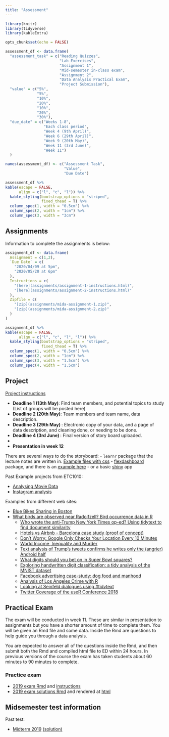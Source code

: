 ```yaml
---
title: "Assessment"
---
```


```r
library(knitr)
library(tidyverse)
library(kableExtra)

opts_chunk$set(echo = FALSE)

```


```r

assessment_df <- data.frame(
  "assessment_task" = c("Reading Quizzes",
                        "Lab Exercises",
                        "Assignment 1",
                        "Mid-semester in-class exam",
                        "Assignment 2",
                        "Data Analysis Practical Exam",
                        "Project Submission"),
  "value" = c("5%",
              "5%",
              "10%",
              "20%",
              "10%",
              "20%",
              "30%"),
  "due_date" = c("Weeks 1-8",
                 "Each class period",
                 "Week 4 (9th April)",
                 "Week 6 (29th April)",
                 "Week 9 (20th May)",
                 "Week 11 (3rd June)",
                 "Week 11")
  )

names(assessment_df) <- c("Assessment Task",
                          "Value",
                          "Due Date")

assessment_df %>% 
kable(escape = FALSE, 
      align = c("l", "c", "l")) %>% 
  kable_styling(bootstrap_options = "striped",
                fixed_thead = T) %>% 
  column_spec(1, width = "0.5cm") %>% 
  column_spec(2, width = "1cm") %>% 
  column_spec(3, width = "3cm") 
```

## Assignments

Information to complete the assignments is below:


```r
assignment_df <- data.frame(
  Assignment = c(1,2),
  `Due Date` = c(
    "2020/04/09 at 5pm",
    "2020/05/20 at 6pm"
  ),
  Instructions = c(
    "[here](assignments/assignment-1-instructions.html)",
    "[here](assignments/assignment-2-instructions.html)"
  ),
  Zipfile = c(
    "[zip](assignments/mida-assignment-1.zip)",
    "[zip](assignments/mida-assignment-2.zip)"
  )
)

assignment_df %>% 
kable(escape = FALSE, 
      align = c("l", "c", "l", "l")) %>% 
  kable_styling(bootstrap_options = "striped",
                fixed_thead = T) %>% 
  column_spec(1, width = "0.5cm") %>% 
  column_spec(2, width = "1cm") %>% 
  column_spec(3, width = "1.5cm") %>% 
  column_spec(4, width = "1.5cm")
```

## Project

[Project instructions](project/project-instructions.html) 

- **Deadline 1 (13th May)**:  Find team members, and potential topics to study (List of groups will be posted here)
- **Deadline 2 (20th May)**:  Team members and team name, data description.
- **Deadline 3 (29th May) **:  Electronic copy of your data, and a page of data description, and cleaning done, or needing to be done.
- **Deadline 4 (3rd June) **:  Final version of story board uploaded. 
- 
- **Presentation in week 12**

There are several ways to do the storyboard:
  - `learnr` package that the lecture notes are written in. [Example files with css](project/lecture10b.zip)
  - [flexdashboard](https://rmarkdown.rstudio.com/flexdashboard/) package, and there is an [example here](project/pisa_au_app.zip)
	- or a basic [shiny](https://shiny.rstudio.com/gallery/) app
  
Past Example projects from ETC1010:

- [Analysing Movie Data](https://ebsmonash.shinyapps.io/Thor/)
- [Instagram analysis](https://ebsmonash.shinyapps.io/Instagram/)

Examples from different web sites:

  - [Blue Bikes Sharing in Boston](https://www.r-bloggers.com/blue-bikes-sharing-in-boston/)
  - [What birds are observed near Radolfzell? Bird occurrence data in R](https://ropensci.org/blog/2018/08/21/birds-radolfzell/)
	- [Who wrote the anti-Trump New York Times op-ed? Using tidytext to find document similarity](https://www.r-bloggers.com/who-wrote-the-anti-trump-new-york-times-op-ed-using-tidytext-to-find-document-similarity/)
	- [Hotels vs Airbnb - Barcelona case study (proof of concept)](https://nycdatascience.com/blog/student-works/web-scraping/hotels-vs-airbnb-barcelona-case-study-proof-of-concept/)
	- [Don't Worry: Google Only Checks Your Location Every 10 Minutes](http://www.sastibe.de/2018/04/don-t-worry-google-location/)
	- [World Income, Inequality and Murder](http://staff.math.su.se/hoehle/blog/2018/07/09/gini.html)
	- [Text analysis of Trump's tweets confirms he writes only the (angrier) Android half](http://varianceexplained.org/r/trump-tweets/)
	- [What digits should you bet on in Super Bowl squares?](http://varianceexplained.org/r/super-bowl-squares/)
	- [Exploring handwritten digit classification: a tidy analysis of the MNIST dataset](http://varianceexplained.org/r/digit-eda/)
	- [Facebook advertising case-study: dog food and manhood](https://rickpackblog.wordpress.com/2018/08/20/facebook-advertising-case-study-dog-food-and-manhood/)
	- [Analysis of Los Angeles Crime with R](https://datascienceplus.com/analysis-of-los-angeles-crime-with-r/)
	- [Looking at Seinfeld dialogues using #tidytext](https://pradeepadhokshaja.wordpress.com/2018/08/06/looking-at-seinfeld-dialogues-using-tidytext/)
	- [Twitter Coverage of the useR Conference 2018](https://github.com/neilfws/Twitter/blob/master/user2018/code/R/user2018.md)
	
	
## Practical Exam

The exam will be conducted in week 11. These are similar in presentation
to assignments but you have a shorter amount of time to complete them. You
will be given an Rmd file and some data. Inside the Rmd are questions
to help guide you through a data analysis.

You are expected to answer all of the questions inside the Rmd, and then submit
both the Rmd and compiled html file to ED within 24 hours. In previous versions
of the course the exam has taken students about 60 minutes to 90 minutes to complete.

### Practice exam

- [2019 exam Rmd](exam/practical_exam_2019_S1.Rmd) and [ instructions](exam/practical_exam_2019_S1.html)
- [2019 exam solutions Rmd](exam/practical_exam_2019_S1_solution.Rmd) and rendered at [html](exam/practical_exam_2019_S1_solution.html)

	
## Midsemester test information

Past test:

- [Midterm 2019](exam/midterm2019.pdf) [(solution)](exam/midterm2019_solution.pdf)
